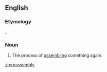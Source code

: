 ==English==

===Etymology===
{{prefix|re|assembly}}.

===Noun===
{{en-noun|reassemblies|-}}

# The process of [[assemble|assembling]] something again.

[[zh:reassembly]]